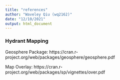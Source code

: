 ```yaml
---
title: "references"
author: "Waveley Qiu (wq2162)"
date: "12/10/2021"
output: html_document
---
```


### Hydrant Mapping

Geosphere Package:
https://cran.r-project.org/web/packages/geosphere/geosphere.pdf

Map Overlay:
https://cran.r-project.org/web/packages/sp/vignettes/over.pdf